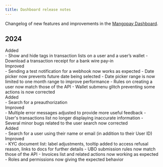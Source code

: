```yaml
---
title: Dashboard release notes
---
```


Changelog of new features and improvements in the <a href="https://hub.mangopay.com/" target="_blank">Mangopay Dashboard</a>. 

## 2024

<Update label="2024-10-29">
<div class="pill pill-green">Added</div> 
- Show and hide tags in transaction lists on a user and a user’s wallet
- Download a transaction receipt for a bank wire pay-in

<div class="pill pill-blue">Improved</div> 
- Sending a test notification for a webhook now works as expected
- Date picker now prevents future date being selected
- Date picker range is now limited to one month range to improve performance
- Rules on creating a user now match those of the API
- Wallet submenu glitch preventing some actions is now corrected
</Update>

<Update label="2024-10-18">
<div class="pill pill-green">Added</div> 
- Search for a preauthorization

<div class="pill pill-blue">Improved</div> 
- Multiple error messages adjusted to provide more useful feedback
- User's transactions list no longer displaying inaccurate information
- Several minor bugs related to the user search now corrected
</Update>

<Update label="2024-10-14">
<div class="pill pill-green">Added</div> 
- Search for a user using their name or email (in addition to their User ID)

<div class="pill pill-blue">Improved</div> 
- KYC document list: label adjustments, tooltip added to access refusal reason, links to docs for further details
- UBO submission rules now match those of the API
- Invoices list and related actions now working as expected
- Roles and permissions now giving the expected behavior
</Update>

